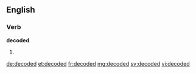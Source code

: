 ==English==

===Verb===
'''decoded'''

# {{past of|decode}}

[[de:decoded]]
[[et:decoded]]
[[fr:decoded]]
[[mg:decoded]]
[[sv:decoded]]
[[vi:decoded]]